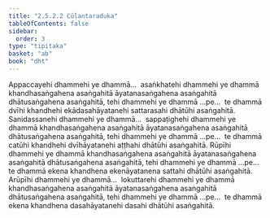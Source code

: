 ```yaml
---
title: "2.5.2.2 Cūḷantaraduka"
tableOfContents: false
sidebar:
  order: 3
type: "tipitaka"
basket: "ab"
book: "dht"
---
```



<DynamicBreadcrumb />

<Division number="214" book="dht" bookNo="31" page="39">

<Paragraph number="288" book="dht">
Appaccayehi dhammehi ye dhammā…  asaṅkhatehi dhammehi ye dhammā khandhasaṅgahena asaṅgahitā āyatanasaṅgahena asaṅgahitā dhātusaṅgahena asaṅgahitā, tehi dhammehi ye dhammā …pe…  te dhammā dvīhi khandhehi ekādasahāyatanehi sattarasahi dhātūhi asaṅgahitā.
</Paragraph>

</Division>
<Division number="215" book="dht" bookNo="31" page="39">

<Paragraph number="289" book="dht">
Sanidassanehi dhammehi ye dhammā…  sappaṭighehi dhammehi ye dhammā khandhasaṅgahena asaṅgahitā āyatanasaṅgahena asaṅgahitā dhātusaṅgahena asaṅgahitā, tehi dhammehi ye dhammā …pe…  te dhammā catūhi khandhehi dvīhāyatanehi aṭṭhahi dhātūhi asaṅgahitā.
</Paragraph>

</Division>
<Division number="216" book="dht" bookNo="31" page="39">

<Paragraph number="290" book="dht">
Rūpīhi dhammehi ye dhammā khandhasaṅgahena asaṅgahitā āyatanasaṅgahena asaṅgahitā dhātusaṅgahena asaṅgahitā, tehi dhammehi ye dhammā …pe…  te dhammā ekena khandhena ekenāyatanena sattahi dhātūhi asaṅgahitā.
</Paragraph>

</Division>
<Division number="217" book="dht" bookNo="31" page="40">

<Paragraph number="291" book="dht">
Arūpīhi dhammehi ye dhammā…  lokuttarehi dhammehi ye dhammā khandhasaṅgahena asaṅgahitā āyatanasaṅgahena asaṅgahitā dhātusaṅgahena asaṅgahitā, tehi dhammehi ye dhammā …pe…  te dhammā ekena khandhena dasahāyatanehi dasahi dhātūhi asaṅgahitā.
</Paragraph>
</Division>